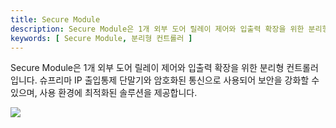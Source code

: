 ```yaml
---
title: Secure Module
description: Secure Module은 1개 외부 도어 릴레이 제어와 입출력 확장을 위한 분리형 컨트롤러입니다. 슈프리마 IP 출입통제 단말기와 암호화된 통신으로 사용되어 보안을 강화할 수 있으며, 사용 환경에 최적화된 솔루션을 제공합니다.
keywords: [ Secure Module, 분리형 컨트롤러 ]
---
```


Secure Module은 1개 외부 도어 릴레이 제어와 입출력 확장을 위한 분리형 컨트롤러입니다. 슈프리마 IP 출입통제 단말기와 암호화된 통신으로 사용되어 보안을 강화할 수 있으며, 사용 환경에 최적화된 솔루션을 제공합니다.

<Image src='/img/device/securemodule-main.png' className='none' alone />

<Overview />